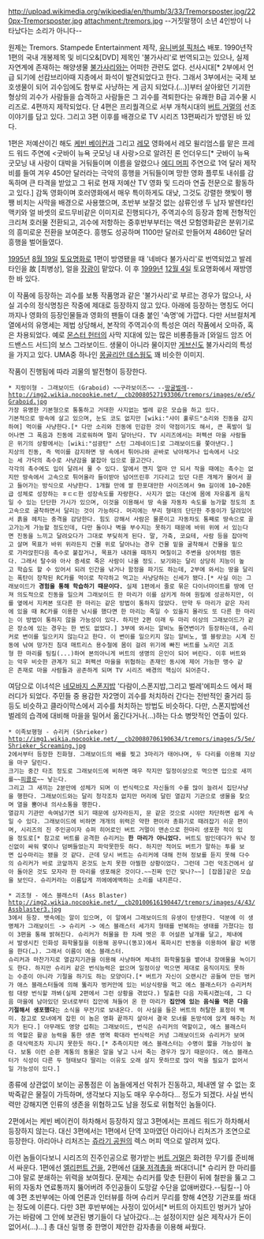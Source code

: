 http://upload.wikimedia.org/wikipedia/en/thumb/3/33/Tremorsposter.jpg/220px-Tremorsposter.jpg
attachment:/tremors.jpg
--거짓말쟁이 소년 4인방이 나타났다는 소리가 아니다--

원제는 Tremors. Stampede Entertainment 제작, [[유니버설 픽처스]] 배포. 1990년작 1편의 국내 개봉제목 및 비디오&[DVD] 제목인 '불가사리'로 번역되고는 있으나, 실제 자연계에 존재하는 해양생물 [[불가사리]]와는 어떠한 관련도 없다. 선사시대[* 2부에서 언급 되기에 선캄브리아때 지층에서 화석이 발견되었다고 한다. 그래서 3부에서는 국제 보호생물이 되어 괴수임에도 함부로 사냥하는 게 금지 되었다.(...)]부터 살아왔던 기괴한 형상의 괴수가 사람들을 습격하고 사람들은 그 괴수를 격퇴한다는 유쾌한 B급 괴수물 시리즈로. 4편까지 제작되었다. 단 4편은 프리퀄격으로 서부 개척시대의 [[버트 거멀]]의 선조 이야기를 담고 있다. 그리고 3편 이후를 배경으로 TV 시리즈 13편짜리가 방영된 바 있다.

1편은 저예산이긴 해도 [[케빈 베이컨]]과 그리고 [[레모]] 영화에서 레모 윌리엄스를 맡은 프레드 워드 주연에 <굿바이 뉴욕 굿모닝 내 사랑>으로 알려진 론 언더우드[* 굿바이 뉴욕 굿모닝 내 사랑이 대박을 거둬들이며 이름을 알렸으나 [[에디 머피]] 주연으로 1억 달러 제작비를 들여 겨우 450만 달러라는 극악의 흥행을 거둬들이며 망한 영화 플루토 내쉬를 감독하며 큰 타격을 받았고 그 뒤로 현재 저예산 TV 영화 및 드라마 연출 전문으로 활동하고 있다.] 감독 영화이며 호러영화에서 매우 특이하게도 대낮, 그것도 강렬한 햇빛이 쨍쨍 비치는 사막을 배경으로 사용했으며, 초반부 보잘것 없는 삼류인생 두 남자 발렌타인 맥키와 얼 바셋의 로드무비같은 이미지로 진행되다가, 주역괴수의 등장과 함께 전형적인 크리쳐 호러물 전환되고, 괴수에 저항하는 중후반부부터는 액션 모험영화같은 분위기로의 흥미로운 전환을 보여준다. 흥행도 성공하며 1100만 달러로 만들어져 4860만 달러 흥행을 벌어들였다.

[[1995년]] [[8월 19일]] [[토요명화]]로 1편이 방영됐을 때 '네바다 불가사리'로 번역되었고 발레타인을 故 [최병상], 얼을 [[장광]]이 맡았다. 이 후 [[1999년]] [[12월 4일]] 토요명화에서 재방영한 바 있다.

이 작품에 등장하는 괴수를 보통 작품명과 같은 '불가사리'로 부르는 경우가 많으나, 사실 괴수의 정식명칭은 작중에 제대로 등장하지 않고 있다. 아래에 등장하는 명칭도 어디까지나 영화의 등장인물들과 영화의 팬들이 대충 붙인 '속명'에 가깝다. 다만 서브컬처계열에서의 유명세는 제법 상당해서, 본작의 주역괴수의 특성은 여러 작품에서 오마쥬, 혹은 차용되었다. 예로 [[몬스터 헌터]]의 사막 지대에 있는 많은 비룡종들과 [와일드 암즈 어드밴스드 서드]의 보스 그라보이드. 생물이 아니라 물이지만 [[게브신]]도 불가사리의 특성을 가지고 있다. UMA중 하나인 [[몽골리안 데스웜]]도 꽤 비슷한 이미지.

작품이 진행됨에 따라 괴물의 발전형이 등장한다.
 
 * 지렁이형 - 그래보이드 (Graboid) ~~구라보이즈~~ --[[땅굴벌레]]--
 http://img2.wikia.nocookie.net/__cb20080527193306/tremors/images/e/e5/Graboid.jpg
 가장 유명한 기본형으로 통통하고 거대한 사지없는 벌레 같은 모습을 하고 있다. 
 기본적으로 땅속에 살고 있으며, 눈도 코도 없지만 [wiki:"샤이 훌루드"소리와 진동을 감지하여] 먹이를 사냥한다.[* 다만 소리와 진동에 민감한 것이 약점이기도 해서, 큰 폭발이 일어나면 그 폭음과 진동에 괴로워하며 멀리 달아난다. TV 시리즈에서는 퍼펙션 마을 사람들은 위기의 상황에서는 [wiki:"섬광탄" 스턴 그레네이드]로 그래보이드를 쫓아낸다.] 
 지상의 진동, 즉 먹이를 감지하면 땅 속에서 튀어나와 곧바로 낚아채거나 입속에서 나오는 세 가닥의 촉수로 사냥감을 붙잡아 입으로 끌고간다. 
 각각의 촉수에도 입이 달려서 물 수 있다. 알에서 깬지 얼마 안 되서 작을 때에는 촉수는 없지만 땅속에서 고속으로 튀어올라 들이받아 넘어뜨린후 기다리고 있던 다른 개체가 물어서 끌고 들어가는 방식으로 사냥한다. 1개월 만에 쌀 한포대만한 사이즈에서 9m 길이에 10~20톤급 성체로 성장하는 ㅎㄷㄷ한 성장속도를 자랑한다. 사지가 없는 대신에 몸에 자유롭게 움직일 수 있는 단단한 가시가 있으며, 이것을 이용해서 땅 속을 자동차 속도를 능가할 정도의 초고속으로 굴착하면서 달리는 것이 가능하다. 머리에는 부리 형태의 단단한 주둥이가 달려있어서 흙을 헤치는 충격을 감당한다. 힘도 강해서 사람은 물론이고 자동차도 통째로 땅속으로 끌고가는게 가능할 정도인데, 다만 돌이나 벽을 부수지는 못하기 때문에 바위 위에 서 있는다면 진동을 느끼고 달려오다가 그대로 부딪히게 된다. 말, 가축, 코요테, 사람 등을 잡아먹고 살며 목표가 바위 위라든지 건물 위로 달아나는 경우 건물 밑을 굴착해서 건물을 밑으로 가라앉힌다음 촉수로 붙잡거나, 목표가 내려올 때까지 며칠이고 주변을 상어처럼 맴돈다. 그래서 탈수와 아사 증세로 죽은 사람이 나올 정도. 보기와는 달리 상당히 지능이 높고 학습도 할 수 있어서 되려 인간을 낚거나 함정을 파기도 하는데, 2부에 와서는 땅을 달리는 폭탄이 장착된 RC카를 먹이로 착각하고 먹고는 사냥당하는 신세가 됐다.[* 사실 이는 그래보이드가 '''경험을 통해 학습하기 때문이다.''' 실제 1편에서 줄로 묶은 다이너마이트를 땅에 던져 의도적으로 진동을 일으켜 그래보이드 한 마리가 이를 삼키게 하여 원킬에 성공하지만, 이를 옆에서 지켜본 또다른 한 마리는 같은 방법이 통하지 않았다. 만약 두 마리가 같은 자리에 있을 때 RC카를 이용한 낚시를 했다면 한 마리는 죽일 수 있을지 몰라도 또 다른 한 마리는 이 방법이 통하지 않을 가능성이 있다. 하지만 2편 이래 두 마리 이상의 그래보이드가 같은 장소에 있는 경우는 한 번도 없었다.] 3부에 와서는 알비노 돌연변이가 등장하는데, 슈리커로 변이를 일으키지 않는다고 한다. 이 변이를 일으키지 않는 알비노, 엘 블랑코는 시계 진동에 낚여 망가진 침대 매트리스 용수철에 몸이 걸려 위기에 빠진 버트를 노리던 괴조형 한 마리를 팀킬(...)하여 본의아니게 버트의 생명의 은인이 되어 버린다. 이후 버트와는 악우 비슷한 관계가 되고 퍼펙션 마을을 위협하는 존재인 동시에 제어 가능한 맹수 같은 존재로 마을 사람들과 공존하게 되며 TV 시리즈 배경의 핵심이 되어준다. 
여담으로 이녀석은 [[네모바지 스폰지밥]] '다람이,스폰지밥,그리고 벌레'에피소드 에서 패러디가 되었다. 주민들 중 용감한 자2명이 괴수를 처치하러 간다는 전반적인 줄거리 등등도 비슷하고 클라이막스에서 괴수를 처치하는 방법도 비슷하다. 다만, 스폰지밥에선 벌레의 습격에 대비해 마을을 밀어서 옮긴다거나(...)하는 다소 병맛적인 연출이 있다.

 * 이족보행형 - 슈리커 (Shrieker)
 http://img1.wikia.nocookie.net/__cb20080706190634/tremors/images/5/5e/Shrieker_Screaming.jpg
 2에서부터 등장한 진화형. 그래보이드의 배를 찢고 3마리가 태어나며, 두 다리를 이용해 지상을 마구 달린다. 
 크기는 중간 타조 정도로 그래보이드에 비하면 매우 작지만 일정이상으로 먹으면 입으로 새끼를~~[[피콜로 대마왕|피콜로]]~~ 낳는다. 
 그리고 그 새끼는 2분만에 성체가 되며 이 번식력으로 자신들의 수를 많이 늘려서 집단사냥을 행한다. 그래보이드와는 달리 청각조차 없지만 머리에 달린 열감지 기관으로 생물을 찾으며 열을 뿜어내 의사소통을 행한다. 
 열감지 기관만 속여넘기면 되기 때문에 상자라든지, 문 같은 것으로 시야만 차단하면 쉽게 속일 수 있다. 그래보이드에 비하면 개개의 위력은 약한 편이라 총화기로 때려잡기 쉬운 편이며, 시리즈의 진 주인공이자 슈퍼 히어로인 버트 거멀이 맨손으로 한마리 생포한 적이 있을 정도로[* 참고로 버트를 공격한 슈리커는 '''한 마리가 아니었다.''' 버트도 밤인데다가 워낙 정신없이 싸워 몇이나 덤벼들었는지 파악못한듯 하다. 하지만 적어도 버트가 말하는 투를 보면 십수마리는 됐을 것 같다. 근데 당시 버트는 슈리커에 대해 전혀 정보를 듣지 못해 다수의 슈리커가 바로 코앞까지 온것도 눈치 못한 아찔한 상황이었다. 그런데 그런 악조건에서 살아 돌아온 것도 모자라 한 마리를 생포해온 것이다.~~진짜 인간 맞나?~~] [잡몹]같은 모습을 보인다. 슈리커라는 이름답게 끼에에에엑하는 소리를 내지른다. 

 * 괴조형 - 에스 블래스터 (Ass Blaster)
 http://img2.wikia.nocookie.net/__cb20100616190447/tremors/images/4/43/Assblaster3.jpg
 3에서 등장. 뱃속에는 알이 있으며, 이 알에서 그래보이드의 유생이 탄생한다. 덕분에 이 생명체가 그래보이드 -> 슈리커 -> 에스 블래스터 세가지 형태를 반복하는 생태를 가졌다는 점이 3편을 통해 밝혀진다. 슈리커가 허물을 한 차례 벗은 후 어설픈 날개를 달고, 체내에서 발생시킨 인화성 화학물질을 이용해 꽁무니(똥꼬)에서 폭파시킨 반동을 이용하여 활강 비행을 한다(…). 그래서 이름이 에스 블래스터. 
 슈리커과 마찬가지로 열감지기관을 이용해 사냥하며 체내의 화학물질을 뱉어내 장애물을 녹이기도 한다. 하지만 슈리커 같은 번식능력은 없으며 일정이상 먹으면 제대로 움직이지도 못하는 수준이 아니라 기절을 하기도 하는 모양이다.[* 버트가 자신이 오랜시간 공들여 만든 벙커가 애스 블래스터들에 의해 뚫리자 벙커안에 있는 비상식량을 먹고 에스 블래스터가 슈리커처럼 대량 번식할 까봐(실제 2편에서 그런 상황을 겪었다.) 탈출한 다음 자폭시켰는데, 그 다음 마을에 남아있던 모녀로부터 집안에 쳐들어 온 한 마리가 '''집안에 있는 음식을 먹은 다음 기절해서 생포했다'''는 소식을 무전기로 보내온다. 이 사실을 들은 버트의 허탈한 표정이 백미. 참고로 모녀에게 잡힌 이 놈은 영화 끝까지 살아서 결국 모녀를 돈방석에 앉게 해주는 처지가 된다.] 아무래도 영양 섭취는 그래보이드, 번식은 슈리커의 역할이고, 에스 블래스터의 역할은 활공 능력을 통한 생존 영역 확대라 번식력은 커녕 그래보이드와 슈리커가 보여준 대식력조차 지니지 못한듯 하다.[* 추측이지만 에스 블래스터는 수명이 짧을 가능성이 높다. 보통 이런 순환 계통의 동물은 알을 낳고 나서 죽는 경우가 많기 때문이다. 에스 블래스터가 식성이 다른 두 형태보다 딸리는 이유도 오래 살지 못하므로 많이 먹을 필요가 없어서일 가능성이 있다.]

종류에 상관없이 보이는 공통점은 이 놈들에게선 악취가 진동하고, 체내엔 알 수 없는 호박죽같은 물질이 가득하며, 생각보다 지능도 매우 우수하다... 정도가 되겠다. 사실 번식력만 강해지면 인류의 생존을 위협하고도 남을 정도로 위협적인 놈들이다. 

2편에서는 케빈 베이컨이 하차해서 등장하지 않고 3편에서는 프레드 워드가 하차해서 등장하지 않는다. 대신 3편에서는 1편에서 단역 꼬마였던 아리아나 리처즈가 조연으로 등장한다. 아리아나 리처즈는 [[쥬라기 공원]]의 렉스 머피 역으로 알려져 있다.

이런 놈들이다보니 시리즈의 진주인공으로 평가받는 [[버트 거멀]]은 화려한 무기를 준비해서 싸운다. 1편에선 [[엘리펀트 건]]을, 2편에선 [[대물 저격총]]을 쏴대더니[* 슈리커 한 마리를 그야 말로 분쇄하는 위력을 보여줬다. 문제는 슈리커를 맞춘 탄환이 뒤에 철판을 뚫고 그 뒤의 자동차 연료통까지 뚫어버려 주인공들이 도망갈 수단을 없애버렸다.--팀킬--] 아예 3편 초반부에는 아예 언론과 인터뷰를 하며 슈리커 무리를 향해 4연장 기관포를 쏴대는 정도에 이른다. 다만 3편 후반부에는 사정이 있어서[* 버트의 아지트인 벙커가 날아가는 바람에 그 안에 보관된 병기들이 다 날아갔다...는 설정이지만 실은 제작사가 돈이 없어서(...)...] 총 대신 일행 중 한명이 제안한 감자총을 이용해 싸웠다.
